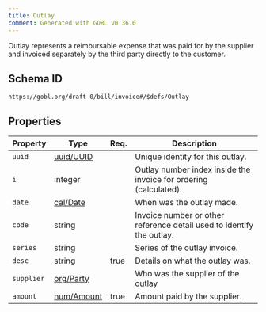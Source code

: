 ```yaml
---
title: Outlay
comment: Generated with GOBL v0.36.0
---
```


Outlay represents a reimbursable expense that was paid for by the supplier and invoiced separately by the third party directly to the customer.

## Schema ID

`https://gobl.org/draft-0/bill/invoice#/$defs/Outlay`

## Properties

| Property   | Type                              | Req. | Description                                                           |
|------------|-----------------------------------|------|-----------------------------------------------------------------------|
| `uuid`     | [uuid/UUID](/draft-0/uuid/uuid)   |      | Unique identity for this outlay.                                      |
| `i`        | integer                           |      | Outlay number index inside the invoice for ordering (calculated).     |
| `date`     | [cal/Date](/draft-0/cal/date)     |      | When was the outlay made.                                             |
| `code`     | string                            |      | Invoice number or other reference detail used to identify the outlay. |
| `series`   | string                            |      | Series of the outlay invoice.                                         |
| `desc`     | string                            | true | Details on what the outlay was.                                       |
| `supplier` | [org/Party](/draft-0/org/party)   |      | Who was the supplier of the outlay                                    |
| `amount`   | [num/Amount](/draft-0/num/amount) | true | Amount paid by the supplier.                                          |

